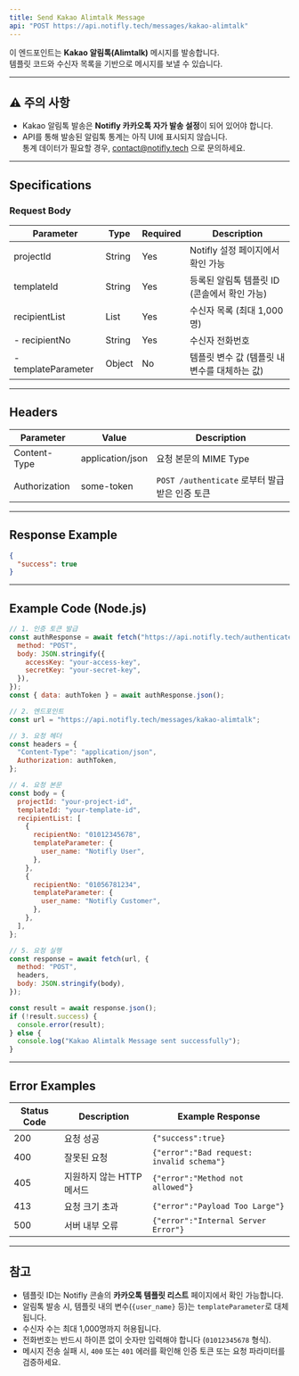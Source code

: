 ```yaml
---
title: Send Kakao Alimtalk Message
api: "POST https://api.notifly.tech/messages/kakao-alimtalk"
---
```


이 엔드포인트는 **Kakao 알림톡(Alimtalk)** 메시지를 발송합니다.  
템플릿 코드와 수신자 목록을 기반으로 메시지를 보낼 수 있습니다.

---

## ⚠️ 주의 사항

- Kakao 알림톡 발송은 **Notifly 카카오톡 자가 발송 설정**이 되어 있어야 합니다.  
- API를 통해 발송된 알림톡 통계는 아직 UI에 표시되지 않습니다.  
  통계 데이터가 필요할 경우, contact@notifly.tech 으로 문의하세요.

---

## Specifications

### Request Body

| Parameter | Type | Required | Description |
|------------|------|-----------|--------------|
| projectId | String | Yes | Notifly 설정 페이지에서 확인 가능 |
| templateId | String | Yes | 등록된 알림톡 템플릿 ID (콘솔에서 확인 가능) |
| recipientList | List | Yes | 수신자 목록 (최대 1,000명) |
| - recipientNo | String | Yes | 수신자 전화번호 |
| - templateParameter | Object | No | 템플릿 변수 값 (템플릿 내 변수를 대체하는 값) |

---

## Headers

| Parameter | Value | Description |
|------------|--------|--------------|
| Content-Type | application/json | 요청 본문의 MIME Type |
| Authorization | some-token | `POST /authenticate` 로부터 발급받은 인증 토큰 |

---

## Response Example

```json
{
  "success": true
}
```

---

## Example Code (Node.js)

```js
// 1. 인증 토큰 발급
const authResponse = await fetch("https://api.notifly.tech/authenticate", {
  method: "POST",
  body: JSON.stringify({
    accessKey: "your-access-key",
    secretKey: "your-secret-key",
  }),
});
const { data: authToken } = await authResponse.json();

// 2. 엔드포인트
const url = "https://api.notifly.tech/messages/kakao-alimtalk";

// 3. 요청 헤더
const headers = {
  "Content-Type": "application/json",
  Authorization: authToken,
};

// 4. 요청 본문
const body = {
  projectId: "your-project-id",
  templateId: "your-template-id",
  recipientList: [
    {
      recipientNo: "01012345678",
      templateParameter: {
        user_name: "Notifly User",
      },
    },
    {
      recipientNo: "01056781234",
      templateParameter: {
        user_name: "Notifly Customer",
      },
    },
  ],
};

// 5. 요청 실행
const response = await fetch(url, {
  method: "POST",
  headers,
  body: JSON.stringify(body),
});

const result = await response.json();
if (!result.success) {
  console.error(result);
} else {
  console.log("Kakao Alimtalk Message sent successfully");
}
```

---

## Error Examples

| Status Code | Description | Example Response |
|--------------|--------------|------------------|
| 200 | 요청 성공 | `{"success":true}` |
| 400 | 잘못된 요청 | `{"error":"Bad request: invalid schema"}` |
| 405 | 지원하지 않는 HTTP 메서드 | `{"error":"Method not allowed"}` |
| 413 | 요청 크기 초과 | `{"error":"Payload Too Large"}` |
| 500 | 서버 내부 오류 | `{"error":"Internal Server Error"}` |

---

## 참고

- 템플릿 ID는 Notifly 콘솔의 **카카오톡 템플릿 리스트** 페이지에서 확인 가능합니다.  
- 알림톡 발송 시, 템플릿 내의 변수(`{user_name}` 등)는 `templateParameter`로 대체됩니다.  
- 수신자 수는 최대 1,000명까지 허용됩니다.  
- 전화번호는 반드시 하이픈 없이 숫자만 입력해야 합니다 (`01012345678` 형식).  
- 메시지 전송 실패 시, `400` 또는 `401` 에러를 확인해 인증 토큰 또는 요청 파라미터를 검증하세요.
